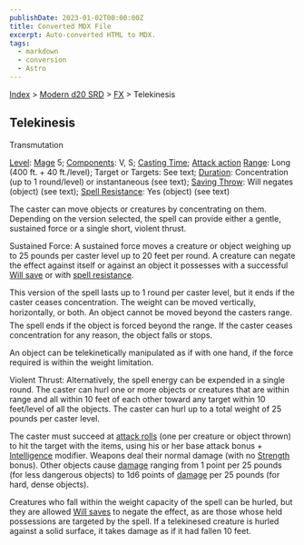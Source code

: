 ```yaml
---
publishDate: 2023-01-02T00:00:00Z
title: Converted MDX File
excerpt: Auto-converted HTML to MDX.
tags:
  - markdown
  - conversion
  - Astro
---
```


[Index](-index) > [Modern d20 SRD](modern-d20-srd-index) > [FX](modern-d20-srd-fx-index) > Telekinesis

## Telekinesis

Transmutation

[Level](modern-d20-srd-fx-level): [Mage](modern-d20-srd-classes-advanced-mage) 5; [Components](modern-d20-srd-fx-components): V, S; [Casting Time](modern-d20-srd-fx-casting-time); [Attack action](modern-d20-srd-combat-attack-actions) [Range](modern-d20-srd-fx-range): Long (400 ft. + 40 ft./level); Target or Targets: See text; [Duration](modern-d20-srd-fx-duration): Concentration (up to 1 round/level) or instantaneous (see text); [Saving Throw](modern-d20-srd-basics-saving-throws): Will negates (object) (see text); [Spell Resistance](modern-d20-srd-special-abilities-spell-resistance): Yes (object) (see text)

The caster can move objects or creatures by concentrating on them. Depending on the version selected, the spell can provide either a gentle, sustained force or a single short, violent thrust.

Sustained Force: A sustained force moves a creature or object weighing up to 25 pounds per caster level up to 20 feet per round. A creature can negate the effect against itself or against an object it possesses with a successful [Will
save](modern-d20-srd-basics-saving-throws) or with [spell
resistance](modern-d20-srd-special-abilities-spell-resistance).

This version of the spell lasts up to 1 round per caster level, but it ends if the caster ceases concentration. The weight can be moved vertically, horizontally, or both. An object cannot be moved beyond the casters range. The spell ends if the object is forced beyond the range. If the caster ceases concentration for any reason, the object falls or stops.

An object can be telekinetically manipulated as if with one hand, if the force required is within the weight limitation.

Violent Thrust: Alternatively, the spell energy can be expended in a single round. The caster can hurl one or more objects or creatures that are within range and all within 10 feet of each other toward any target within 10 feet/level of all the objects. The caster can hurl up to a total weight of 25 pounds per caster level.

The caster must succeed at [attack
rolls](modern-d20-srd-combat-attack-roll) (one per creature or object thrown) to hit the target with the items, using his or her base attack bonus + [Intelligence](modern-d20-srd-basics-ability-scores) modifier.
Weapons deal their normal damage (with no [Strength](modern-d20-srd-basics-ability-scores) bonus). Other objects cause
[damage](modern-d20-srd-combat-damage) ranging from 1 point per 25 pounds (for less dangerous objects) to 1d6
points of [damage](modern-d20-srd-combat-damage) per 25 pounds (for hard, dense objects).

Creatures who fall within the weight capacity of the spell can be hurled, but they are allowed [Will
saves](modern-d20-srd-basics-saving-throws) to negate the effect, as are those whose held possessions are targeted by the spell. If a telekinesed creature is hurled against a solid surface, it takes damage as if it had fallen 10 feet.
